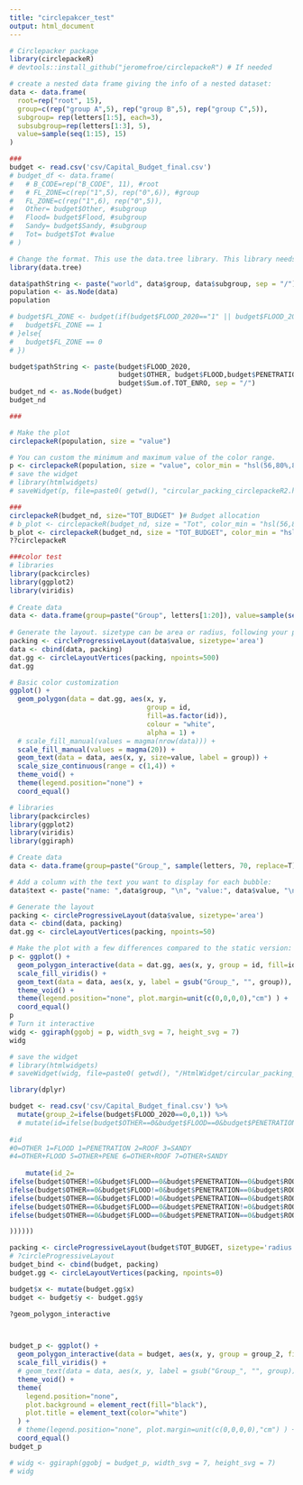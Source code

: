```yaml
---
title: "circlepakcer_test"
output: html_document
---
```


```r
# Circlepacker package
library(circlepackeR)         
# devtools::install_github("jeromefroe/circlepackeR") # If needed

# create a nested data frame giving the info of a nested dataset:
data <- data.frame(
  root=rep("root", 15),
  group=c(rep("group A",5), rep("group B",5), rep("group C",5)), 
  subgroup= rep(letters[1:5], each=3),
  subsubgroup=rep(letters[1:3], 5),
  value=sample(seq(1:15), 15)
)

###
budget <- read.csv('csv/Capital_Budget_final.csv')
# budget_df <- data.frame(
#   # B_CODE=rep("B_CODE", 11), #root
#   # FL_ZONE=c(rep("1",5), rep("0",6)), #group
#   FL_ZONE=c(rep("1",6), rep("0",5)),
#   Other= budget$Other, #subgroup
#   Flood= budget$Flood, #subgroup
#   Sandy= budget$Sandy, #subgroup
#   Tot= budget$Tot #value
# )
```

```r
# Change the format. This use the data.tree library. This library needs a column that looks like root/group/subgroup/..., so I build it
library(data.tree)

data$pathString <- paste("world", data$group, data$subgroup, sep = "/")
population <- as.Node(data)
population

# budget$FL_ZONE <- budget(if(budget$FLOOD_2020=="1" || budget$FLOOD_2020=="1"){
#   budget$FL_ZONE == 1
# }else{
#   budget$FL_ZONE == 0
# })

budget$pathString <- paste(budget$FLOOD_2020, 
                           budget$OTHER, budget$FLOOD,budget$PENETRATION,budget$ROOF,budget$SANDY,
                           budget$Sum.of.TOT_ENRO, sep = "/")
budget_nd <- as.Node(budget)
budget_nd

###
```

```r
# Make the plot
circlepackeR(population, size = "value")

# You can custom the minimum and maximum value of the color range.
p <- circlepackeR(population, size = "value", color_min = "hsl(56,80%,80%)",color_max = "hsl(341,30%,40%)")
# save the widget
# library(htmlwidgets)
# saveWidget(p, file=paste0( getwd(), "circular_packing_circlepackeR2.html"))

###
circlepackeR(budget_nd, size="TOT_BUDGET" )# Budget allocation
# b_plot <- circlepackeR(budget_nd, size = "Tot", color_min = "hsl(56,80%,80%)", color_max = "hsl(341,30%,40%)")
b_plot <- circlepackeR(budget_nd, size = "TOT_BUDGET", color_min = "hsl(56,80%,80%)", color_max = "hsl(341,30%,40%)", width = 10)
??circlepackeR

```

```r
###color test
# libraries
library(packcircles)
library(ggplot2)
library(viridis)
 
# Create data
data <- data.frame(group=paste("Group", letters[1:20]), value=sample(seq(1,100),20)) 
 
# Generate the layout. sizetype can be area or radius, following your preference on what to be proportional to value.
packing <- circleProgressiveLayout(data$value, sizetype='area')
data <- cbind(data, packing)
dat.gg <- circleLayoutVertices(packing, npoints=500)
dat.gg

# Basic color customization
ggplot() + 
  geom_polygon(data = dat.gg, aes(x, y, 
                                  group = id, 
                                  fill=as.factor(id)), 
                                  colour = "white", 
                                  alpha = 1) +
  # scale_fill_manual(values = magma(nrow(data))) +
  scale_fill_manual(values = magma(20)) +
  geom_text(data = data, aes(x, y, size=value, label = group)) +
  scale_size_continuous(range = c(1,4)) +
  theme_void() + 
  theme(legend.position="none") +
  coord_equal()
```

```r
# libraries
library(packcircles)
library(ggplot2)
library(viridis)
library(ggiraph)

# Create data
data <- data.frame(group=paste("Group_", sample(letters, 70, replace=T), sample(letters, 70, replace=T), sample(letters, 70, replace=T), sep="" ), value=sample(seq(1,70),70)) 

# Add a column with the text you want to display for each bubble:
data$text <- paste("name: ",data$group, "\n", "value:", data$value, "\n", "You can add a story here!")

# Generate the layout
packing <- circleProgressiveLayout(data$value, sizetype='area')
data <- cbind(data, packing)
dat.gg <- circleLayoutVertices(packing, npoints=50)

# Make the plot with a few differences compared to the static version:
p <- ggplot() + 
  geom_polygon_interactive(data = dat.gg, aes(x, y, group = id, fill=id, tooltip = data$text[id], data_id = id), colour = "black", alpha = 0.6) +
  scale_fill_viridis() +
  geom_text(data = data, aes(x, y, label = gsub("Group_", "", group)), size=2, color="black") +
  theme_void() + 
  theme(legend.position="none", plot.margin=unit(c(0,0,0,0),"cm") ) + 
  coord_equal()
p
# Turn it interactive
widg <- ggiraph(ggobj = p, width_svg = 7, height_svg = 7)
widg

# save the widget
# library(htmlwidgets)
# saveWidget(widg, file=paste0( getwd(), "/HtmlWidget/circular_packing_interactive.html"))
```

```r
library(dplyr)

budget <- read.csv('csv/Capital_Budget_final.csv') %>%
  mutate(group_2=ifelse(budget$FLOOD_2020==0,0,1)) %>%
  # mutate(id=ifelse(budget$OTHER==0&budget$FLOOD==0&budget$PENETRATION==0&budget$ROOF==0&budget$SANDY==0,0,1))
  
#id 
#0=OTHER 1=FLOOD 1=PENETRATION 2=ROOF 3=SANDY 
#4=OTHER+FLOOD 5=OTHER+PENE 6=OTHER+ROOF 7=OTHER+SANDY
  
    mutate(id_2=
ifelse(budget$OTHER!=0&budget$FLOOD==0&budget$PENETRATION==0&budget$ROOF==0&budget$SANDY==0,"O",
ifelse(budget$OTHER==0&budget$FLOOD!=0&budget$PENETRATION==0&budget$ROOF==0&budget$SANDY==0,"FL",
ifelse(budget$OTHER==0&budget$FLOOD!=0&budget$PENETRATION==0&budget$ROOF==0&budget$SANDY==0,"P",
ifelse(budget$OTHER==0&budget$FLOOD==0&budget$PENETRATION!=0&budget$ROOF==0&budget$SANDY==0,"R",
ifelse(budget$OTHER==0&budget$FLOOD==0&budget$PENETRATION==0&budget$ROOF!=0&budget$SANDY==0,"S","IDTEST"

))))))

packing <- circleProgressiveLayout(budget$TOT_BUDGET, sizetype='radius')
# ?circleProgressiveLayout
budget_bind <- cbind(budget, packing)
budget.gg <- circleLayoutVertices(packing, npoints=0)

budget$x <- mutate(budget.gg$x)
budget <- budget$y <- budget.gg$y

?geom_polygon_interactive



budget_p <- ggplot() + 
  geom_polygon_interactive(data = budget, aes(x, y, group = group_2, fill=id_2, tooltip = data$text[id_2], data_id = id_2),colour = "black", alpha = 1) +
  scale_fill_viridis() +
  # geom_text(data = data, aes(x, y, label = gsub("Group_", "", group)), size=2, color="black") +
  theme_void() + 
  theme(
    legend.position="none",
    plot.background = element_rect(fill="black"),
    plot.title = element_text(color="white") 
  ) +
  # theme(legend.position="none", plot.margin=unit(c(0,0,0,0),"cm") ) + 
  coord_equal()
budget_p

# widg <- ggiraph(ggobj = budget_p, width_svg = 7, height_svg = 7)
# widg
```